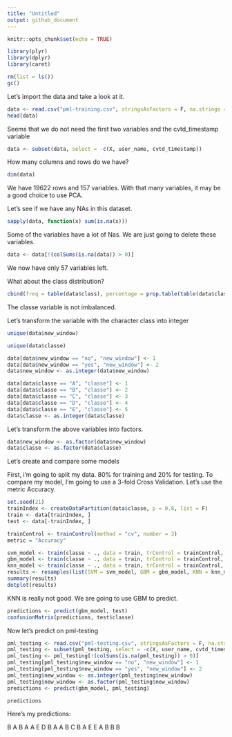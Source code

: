 ---
title: "Untitled"
output: github_document
---

```{r setup, include=FALSE}
knitr::opts_chunk$set(echo = TRUE)
```

```{r}

library(plyr)
library(dplyr)
library(caret)

```

```{r}

rm(list = ls())
gc()

```

Let's import the data and take a look at it.

```{r}

data <- read.csv("pml-training.csv", stringsAsFactors = F, na.strings = c("NA", ""))
head(data)

```

Seems that we do not need the first two variables and the cvtd_timestamp variable

```{r}

data <- subset(data, select = -c(X, user_name, cvtd_timestamp))

```

How many columns and rows do we have?

```{r}

dim(data)

```

We have 19622 rows and 157 variables. With that many variables, it may be a good choice to use PCA.

Let's see if we have any NAs in this dataset.

```{r}

sapply(data, function(x) sum(is.na(x)))

```

Some of the variables have a lot of Nas. We are just going to delete these variables.

```{r}

data <- data[!(colSums(is.na(data)) > 0)]

```

We now have only 57 variables left. 

What about the class distribution?

```{r}

cbind(freq = table(data$class), percentage = prop.table(table(data$class))*100)

```

The classe variable is not imbalanced.

Let's transform the variable with the character class into integer

```{r}

unique(data$new_window)

```

```{r}

unique(data$classe)

```

```{r}

data[data$new_window == "no", "new_window"] <- 1
data[data$new_window == "yes", "new_window"] <- 2
data$new_window <- as.integer(data$new_window)

data[data$classe == "A", "classe"] <- 1
data[data$classe == "B", "classe"] <- 2
data[data$classe == "C", "classe"] <- 3
data[data$classe == "D", "classe"] <- 4
data[data$classe == "E", "classe"] <- 5
data$classe <- as.integer(data$classe)

```

Let's transform the above variables into factors.

```{r}

data$new_window <- as.factor(data$new_window)
data$classe <- as.factor(data$classe)

```

Let's create and compare some models
 
First, i'm going to split my data. 80% for training and 20% for testing.
To compare my model, I'm going to use a 3-fold Cross Validation.
Let's use the metric Accuracy.

```{r}

set.seed(21)
trainIndex <- createDataPartition(data$classe, p = 0.8, list = F)
train <- data[trainIndex, ]
test <- data[-trainIndex, ]

trainControl <- trainControl(method = "cv", number = 3)
metric = "Accuracy"

svm_model <- train(classe ~ ., data = train, trControl = trainControl, metric = metric, method = "svmRadial")
gbm_model <- train(classe ~ ., data = train, trControl = trainControl, metric = metric, method = "gbm", verbose = F)
knn_model <- train(classe ~ ., data = train, trControl = trainControl, metric = metric, method = "knn")
results <- resamples(list(SVM = svm_model, GBM = gbm_model, KNN = knn_model))
summary(results)
dotplot(results)

```

KNN is really not good. We are going to use GBM to predict. 

```{r}

predictions <- predict(gbm_model, test)
confusionMatrix(predictions, test$classe)

```

Now let's predict on pml-testing

```{r}

pml_testing <- read.csv("pml-testing.csv", stringsAsFactors = F, na.strings = c("NA", ""))
pml_testing <- subset(pml_testing, select = -c(X, user_name, cvtd_timestamp))
pml_testing <- pml_testing[!(colSums(is.na(pml_testing)) > 0)]
pml_testing[pml_testing$new_window == "no", "new_window"] <- 1
pml_testing[pml_testing$new_window == "yes", "new_window"] <- 2
pml_testing$new_window <- as.integer(pml_testing$new_window)
pml_testing$new_window <- as.factor(pml_testing$new_window)
predictions <- predict(gbm_model, pml_testing)

predictions

```

Here's my predictions: 

B A B A A E D B A A B C B A E E A B B B 